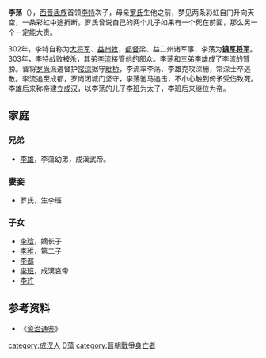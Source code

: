 '''李荡'''（{{bd||？|303年||catIdx=L}}），[[西晋|西晋]][[氐族|氐族]]首领[[李特|李特]]次子，母亲[[罗皇太后|罗氏]]生他之前，梦见两条彩虹自门升向天空，一条彩虹中途折断。罗氏曾说自己的两个儿子如果有一个死在前面，那么另一个一定能大贵。

302年，李特自称为[[大将军_(东亚)|大将军]]、[[益州|益州]][[牧|牧]]，[[都督|都督]]梁、益二州诸军事，李荡为'''[[镇军将军|镇军将军]]'''。303年，李特战败被杀，其弟[[李流|李流]]接管他的部众。李荡和三弟[[李雄_(十六国)|李雄]]成了李流的臂膀。晋将[[罗尚|罗尚]]派遣督护[[常深|常深]]据守[[毗桥|毗桥]]，李流率李荡、李雄克攻深栅，常深士卒逃散。李流追至成都，罗尚闭城门坚守，李荡驰马追击，不小心触到倚矛受伤致死。李雄后来称帝建立[[成汉|成汉]]，以李荡的儿子[[李班_(成汉)|李班]]为太子，李班后来继位为帝。

== 家庭 ==
=== 兄弟 ===
*[[李雄_(十六国)|李雄]]，李蕩幼弟，成漢武帝。

=== 妻妾 ===
*罗氏，生李班

=== 子女 ===
*[[李琀|李琀]]，嫡长子
*[[李稚|李稚]]，第二子
*[[李都|李都]]
*[[李班_(成汉)|李班]]，成漢哀帝
*[[李玝|李玝]]

== 参考资料 ==
*《[[资治通鉴|资治通鉴]]》
{{DEFAULTSORT:L李蕩}}

[[category:成汉人|category:成汉人]]
[[category:李姓|D蕩]]
[[category:晉朝戰爭身亡者|category:晉朝戰爭身亡者]]
